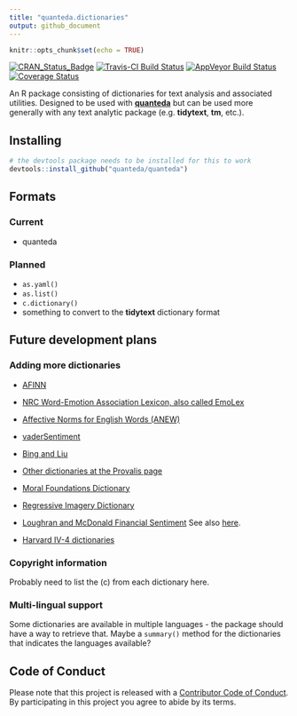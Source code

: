 ```yaml
---
title: "quanteda.dictionaries"
output: github_document
---
```


```r
knitr::opts_chunk$set(echo = TRUE)
```

[![CRAN_Status_Badge](http://www.r-pkg.org/badges/version/quanteda.dictionaries)](https://cran.r-project.org/package=quanteda.dictionaries)
[![Travis-CI Build Status](https://travis-ci.org/kbenoit/quanteda.dictionaries.svg?branch=master)](https://travis-ci.org/kbenoit/quanteda.dictionaries)
[![AppVeyor Build Status](https://ci.appveyor.com/api/projects/status/github/kbenoit/quanteda.dictionaries?branch=master&svg=true)](https://ci.appveyor.com/project/kbenoit/quanteda.dictionaries) 
[![Coverage Status](https://img.shields.io/codecov/c/github/kbenoit/quanteda.dictionaries/master.svg)](https://codecov.io/github/kbenoit/quanteda.dictionaries?branch=master)

An R package consisting of dictionaries for text analysis and associated utilities.  Designed to be used with [**quanteda**](http://quanteda.io) but can be used more generally with any text analytic package (e.g. **tidytext**, **tm**, etc.).

## Installing

```r
# the devtools package needs to be installed for this to work
devtools::install_github("quanteda/quanteda") 
```


## Formats

### Current

* quanteda

### Planned

* `as.yaml()`  
* `as.list()`  
* `c.dictionary()`
* something to convert to the **tidytext** dictionary format


## Future development plans

### Adding more dictionaries

* [AFINN](http://www2.imm.dtu.dk/pubdb/views/publication_details.php?id=6010)

* [NRC Word-Emotion Association Lexicon, also called EmoLex](http://saifmohammad.com/WebPages/lexicons.html)

* [Affective Norms for English Words (ANEW)](http://csea.phhp.ufl.edu/media/anewmessage.html)

* [vaderSentiment](https://github.com/cjhutto/vaderSentiment)

* [Bing and Liu](https://www.cs.uic.edu/~liub/FBS/sentiment-analysis.html)

* [Other dictionaries at the Provalis page](https://provalisresearch.com/products/content-analysis-software/wordstat-dictionary/)

* [Moral Foundations Dictionary](http://www.moralfoundations.org/othermaterials)

* [Regressive Imagery Dictionary](http://www.kovcomp.co.uk/wordstat/RID.html)

* [Loughran and McDonald Financial Sentiment](http://www3.nd.edu/~mcdonald/Word_Lists.html) See also [here](http://sraf.nd.edu/textual-analysis/resources/).

* [Harvard IV-4 dictionaries](http://www.wjh.harvard.edu/~inquirer/homecat.htm)

### Copyright information

Probably need to list the (c) from each dictionary here.


### Multi-lingual support

Some dictionaries are available in multiple languages - the package should have a way to retrieve that.  Maybe a `summary()` method for the dictionaries that indicates the languages available?


## Code of Conduct

Please note that this project is released with a [Contributor Code of Conduct](CONDUCT.md). By participating in this project you agree to abide by its terms.
